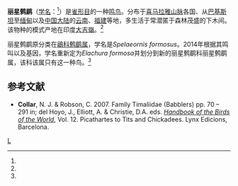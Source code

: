 {{Speciesbox 
| taxon = Elachura formosa
| authority =  <ref name=Hooper>{{cite journal|coauthors=Hooper, D. M.; Liu, Y.; Olsson, U.; Mohan, D.; Gelang, M.; Le Manh, H.; Zhao, J.; Lei, F.; Price, T. D.|title=Discovery of a relict lineage and monotypic family of passerine birds|journal=Biology Letters|date=2014-03-05|volume=10|issue=3|pages=20131067–20131067|doi=10.1098/rsbl.2013.1067|last=Alstrom|first=P.}}</ref>
| status = LC | status_system = IUCN3.1
| status_ref = <ref name=iucn>{{IUCN2008 | assessors=[[BirdLife_International|BirdLife International]] | year = 2008 | id = 5 | title =Spelaeornis formosus | downloaded=2009-5-1}}</ref>
| image = Spelaeornis formosus Keulemans.jpg
| synonyms = ''Spelaeornis formosus'' (Walden 1874)<ref name='id3526'>{{cite web| url =http://www.bioinfo.cn/db05/BjdwSpecies.php?action=view&id=3526| title =丽星鹩鹛| work =《中国动物物种编目数据库》| publisher =中国科学院微生物研究所| author =中国科学院动物研究所| accessdate =2009-04-04| deadurl =yes| archiveurl =https://web.archive.org/web/20160305010127/http://www.bioinfo.cn/db05/BjdwSpecies.php?action=view&id=3526| archivedate =2016-03-05}}</ref>
}}

'''丽星鹩鹛'''（[[学名|学名]]：{{lang|la|''Elachura formosa''}}<ref name=Hooper />）是[[雀形目|雀形目]]的一种[[鸣鸟|鸣鸟]]。分布于[[喜马拉雅山脉|喜马拉雅山脉]]各国、从[[巴基斯坦|巴基斯坦]]至[[缅甸|缅甸]]以及[[中国大陆|中国大陆]]的[[云南|云南]]、[[福建|福建]]等地，多生活于常潜匿于森林茂盛的下木间。该物种的模式产地在印度[[大吉嶺|大吉嶺]]。<ref name='id3526'/>

丽星鹩鹛原分类在[[鶲科|鶲科]][[鹩鹛属|鹩鹛属]]，学名是''Spelaeornis formosus''。2014年根据其鸣叫以及基因，学名重新定为''Elachura formosa''并划分到新的丽星鹩鹛科丽星鹩鹛属，该科该属只有这一种鸟。<ref name=Hooper />

== 参考文献 ==
{{reflist}}
* '''Collar''', N. J. & Robson, C. 2007. Family Timaliidae (Babblers)  pp. 70 – 291 in; del Hoyo, J., Elliott, A. & Christie, D.A. eds. ''[[Handbook_of_the_Birds_of_the_World|Handbook of the Birds of the World]]'', Vol. 12. Picathartes to Tits and Chickadees. Lynx Edicions, Barcelona.
{{wikispecies|Spelaeornis formosus}}
{{Taxonbar|from=Q27075584}}

[[Category:雀形目|L]]